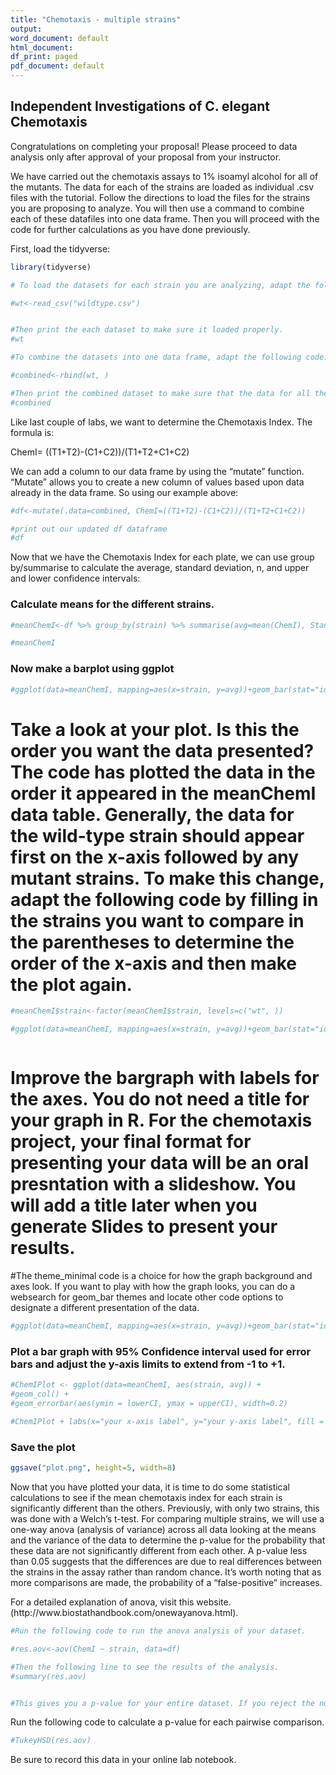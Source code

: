 ```yaml
---
title: "Chemotaxis - multiple strains"
output:
word_document: default
html_document:
df_print: paged
pdf_document: default
---
```


## Independent Investigations of C. elegant Chemotaxis	

Congratulations on completing your proposal!  Please proceed to data analysis only after approval of your proposal from your instructor.

We have carried out the chemotaxis assays to 1% isoamyl alcohol for all of the mutants.  The data for each of the strains are loaded as individual .csv files with the tutorial.  Follow the directions to load the files for the strains you are proposing to analyze.  You will then use a command to combine each of these datafiles into one data frame.  Then you will proceed with the code for further calculations as you have done previously.


First, load the tidyverse:
```r
library(tidyverse)

```



```r


# To load the datasets for each strain you are analyzing, adapt the following code for the appropriate data set.  You will need a line of code for each dataset you need to load.  

#wt<-read_csv("wildtype.csv")


#Then print the each dataset to make sure it loaded properly.
#wt

#To combine the datasets into one data frame, adapt the following code. Be sure to list all of the datasets you are comparing in the parentheses.

#combined<-rbind(wt, )

#Then print the combined dataset to make sure that the data for all the strains you are interested in are combined.
#combined
```



Like last couple of labs, we want to determine the Chemotaxis Index. 
The formula is:

ChemI= ((T1+T2)-(C1+C2))/(T1+T2+C1+C2)

We can add a column to our data frame by using the "mutate" function. "Mutate" allows you to create a new column of values based upon data already in the data frame. So using our example above:

```r


#df<-mutate(.data=combined, ChemI=((T1+T2)-(C1+C2))/(T1+T2+C1+C2))

#print out our updated df dataframe
#df

```

Now that we have the Chemotaxis Index for each plate, we can use group by/summarise to calculate the average, standard deviation, n, and upper and lower confidence intervals:

### Calculate means for the different strains.

```r
#meanChemI<-df %>% group_by(strain) %>% summarise(avg=mean(ChemI), StandardDeviation=sd(ChemI), n=n(), upperCI=avg+((qnorm(0.975)*StandardDeviation)/sqrt(n)), lowerCI=avg-((qnorm(0.975)*StandardDeviation)/sqrt(n)))

#meanChemI


```

### Now make a barplot using ggplot
```r
#ggplot(data=meanChemI, mapping=aes(x=strain, y=avg))+geom_bar(stat="identity")


```
# Take a look at your plot.  Is this the order you want the data presented?  The code has plotted the data in the order it appeared in the meanChemI data table.  Generally, the data for the wild-type strain should appear first on the x-axis followed by any mutant strains. To make this change, adapt the following code by filling in the strains you want to compare in the parentheses to determine the order of the x-axis and then make the plot again.

```r
#meanChemI$strain<-factor(meanChemI$strain, levels=c("wt", ))

#ggplot(data=meanChemI, mapping=aes(x=strain, y=avg))+geom_bar(stat="identity")



```


# Improve the bargraph with labels for the axes.  You do not need a title for your graph in R.  For the chemotaxis project, your final format for presenting your data will be an oral presntation with a slideshow. You will add a title later when you generate Slides to present your results.

#The theme_minimal code is a choice for how the graph background and axes look. If you want to play with how the graph looks, you can do a websearch for geom_bar themes and locate other code options to designate a different presentation of the data.
```r
#ggplot(data=meanChemI, mapping=aes(x=strain, y=avg))+geom_bar(stat="identity")+labs(x="your x-axis label", y="your y-axis label", fill = "Strain") + theme_minimal()+ylim(0,1)

```


### Plot a bar graph with 95% Confidence interval used for error bars and adjust the y-axis limits to extend from -1 to +1.

```r
#ChemIPlot <- ggplot(data=meanChemI, aes(strain, avg)) +
#geom_col() +
#geom_errorbar(aes(ymin = lowerCI, ymax = upperCI), width=0.2)

#ChemIPlot + labs(x="your x-axis label", y="your y-axis label", fill = "Strain") + theme_minimal() + ylim(-1,1)


```

### Save the plot
```r
ggsave("plot.png", height=5, width=8)


```


Now that you have plotted your data, it is time to do some statistical calculations to see if the mean chemotaxis index for each strain is significantly different than the others.  Previously, with only two strains, this was done with a Welch’s t-test.  For comparing multiple strains, we will use a one-way anova (analysis of variance) across all data looking at the means and the variance of the data to determine the p-value for the probability that these data are not significantly different from each other.  A p-value less than 0.05 suggests that the differences are due to real differences between the strains in the assay rather than random chance. It's worth noting that as more comparisons are made, the probability of a "false-positive" increases.

For a detailed explanation of anova, visit this website. (http://www.biostathandbook.com/onewayanova.html).

```r

#Run the following code to run the anova analysis of your dataset.

#res.aov<-aov(ChemI ~ strain, data=df)

#Then the following line to see the results of the analysis.
#summary(res.aov)


#This gives you a p-value for your entire dataset. If you reject the null hypothesis that all the means are equal (p<0.05), you'll probably want to look at the data in more detail. One common way to do this is to compare different pairs of means and see which are significantly different from each other.  For this we will use the Tukey–Kramer method with which the minimum significant difference is calculated for each pair of means. It depends on the sample size in each group, the average variation within the groups, and the total number of groups. 
```

Run the following code to calculate a p-value for each pairwise comparison.

```r
#TukeyHSD(res.aov)

```

Be sure to record this data in your online lab notebook.